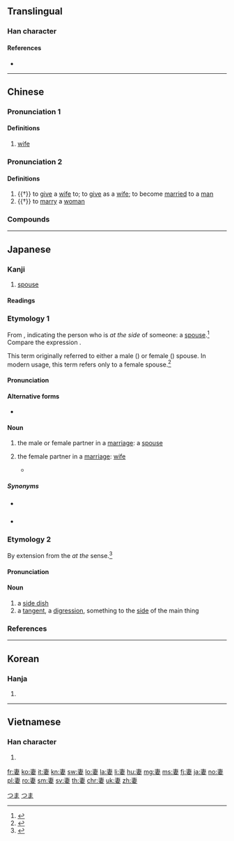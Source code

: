 ==Translingual==

===Han character===
{{Han char|rn=38|rad=女|as=05|sn=8|four=50404|canj=JLV|ids=⿱⿻一肀女}}

====References====
* {{Han ref|kx=0257.300|dkj=06140|dj=0522.250|hdz=21036.020|uh=59BB|ud=22971|bh=A964|bd=43364}}

----

==Chinese==
{{zh-forms}}

===Pronunciation 1===
{{zh-pron
|m=qī
|c=cai1
|h=pfs=chhî
|mn=chhe
|mc=1
|oc=1,1
|ma=
|cat=n
}}

====Definitions====
{{zh-hanzi}}

# [[wife]]

===Pronunciation 2===
{{zh-pron
|m=qì
|c=cai3
|mc=2
|oc=2,2
|ma=
|cat=v
}}

====Definitions====
{{zh-hanzi}}

# {{†}} to [[give]] a [[wife]] to; to [[give]] as a [[wife]]; to become [[married]] to a [[man]]
# {{†}} to [[marry]] a [[woman]]

===Compounds===
{{zh-der|三妻四妾|下堂妻|下妻|令妻|休妻|借妻|偎妻靠婦|停妻再娶|傍妻|兄弟共妻|兒女夫妻|兩婦三妻|出妻|初妻|前妻|大婦小妻|夫妻|夫妻兩口|夫妻反目|夫妻店|夫妻相|夫妻關係|夫榮妻貴|夫榮妻顯|夫貴妻榮|妻以夫貴|妻兒|妻兒老小|妻女|妻妾|妻姊妹婚|妻子|妻孥|妻室|妻小|妻梅子鶴|妻管嚴|妻舅|妻親|妻離子散|妻黨|娶妻|娶妻生子|嫡妻|嬌妻|嬌妻美妾|孀妻|寡妻|封妻廕子|小妻|山妻|後妻|徙宅忘妻|忌妻|患難夫妻|愛妻|拋妻別子|指腳夫妻|挑妻窩夫|旁妻|未婚妻|杞梁妻|柴米夫妻|梅妻鶴子|次妻|正妻|殺妻求將|活人妻|焦仲卿妻|蒸藜出妻|玄妻|秋胡戲妻|空中夫妻|糟糠之妻|糟糠妻|結髮夫妻|繼妻|老夫妻|老夫老妻|腳頭妻|腹婚妻|花燭夫妻|荊妻|萊妻|蔭子封妻|買妻恥樵|賢妻|賢妻良母|賣妻鬻子|質妻鬻子|逃妻|雇妻鬻子|露水夫妻|頭妻|首妻|髮妻}}

----

==Japanese==

===Kanji===
{{ja-kanji|grade=5|rs=女05}}

# [[spouse]]

====Readings====
{{ja-readings
|goon=[[さい]] (sai)
|kanon=[[せい]] (sei)
|kun=[[つま]] (tsuma), [[めあわせる]] ([[妻せる]], [[妻合わせる]], meawaseru)
}}

===Etymology 1===
{{ja-kanjitab|yomi=k|つま}}
From {{m|ja|端|tr=tsuma||side, edge}}, indicating the person who is ''at the side'' of someone: a [[spouse]].<ref name="KDJ">{{R:Kokugo Dai Jiten}}</ref>  Compare the {{etyl|en|-}} expression {{m|en|better half}}.

This term originally referred to either a male ({{m|en|husband}}) or female ({{m|en|wife}}) spouse.  In modern usage, this term refers only to a female spouse.<ref name="KDJ">{{R:Kokugo Dai Jiten}}</ref>

====Pronunciation====
{{ja-pron|yomi=k|つま|acc=1|acc_ref=DJR}}

====Alternative forms====
* {{ja-l|夫}} {{qualifier|archaic}}

====Noun====
{{ja-noun|つま}}

# {{lb|ja|sort=つま|archaic}} the male or female partner in a [[marriage]]: a [[spouse]]
# {{lb|ja|sort=つま|humble|only refers to one's own}} the female partner in a [[marriage]]: [[wife]]
#* {{quote-book
|language=Japanese
|location=Tokyo
|publisher=Kodansha
|author={{w|Osamu Tezuka}}
|title={{w|ブラック・ジャック|{{lang|ja|ブラック・ジャック}}|lang=ja}}
|trans-title={{w|Black Jack (manga)|Black Jack}}
|date=February 15 1999
|origdate=June 20 1983
|isbn=4-06-108768-1
|volume=18
|page=176
|edition=8th
|chapter={{lang|ja|未知への挑戦}}
|trans-chapter=A Challenge of the Third Kind
|passage={{ja-usex|先%生………………'''私の妻'''は美しいでしょう？|^せん%せい……………… '''^わたし の つま''' は うつくし.い でしょう？|Doctor……………… Do you think '''my wife''' is beautiful?}}<br>{{ja-usex|ああ！すばらしい美%人ですよ！|^ああ！ ^すばらし.い び%じん です よ！|Sure! She's a gorgeous lady!}}<br>{{ja-usex|でしょう？なにしろ昨%年のミス・イウレガだったのですから|^でしょう？ ^なにしろ さく%ねん の ^ミス・^イウレガ だった の です から|I know, right? She was last year's Miss Iurega after all}}}}
=====Synonyms=====
* {{sense|one’s own wife}} {{m|ja|家内|tr=kanai}}
* {{sense|spouse in general}} {{m|ja|配偶者|tr=haigūsha}}

===Etymology 2===
{{ja-kanjitab|yomi=k|つま}}
By extension from the ''at the'' {{m|en|side}} sense.<ref name="KDJ">{{R:Kokugo Dai Jiten}}</ref>

====Pronunciation====
{{ja-pron|yomi=k|つま|acc=2|acc_ref=DJR}}

====Noun====
{{ja-noun|つま}}

# a [[side dish]]
# a [[tangent]], a [[digression]], something to the [[side]] of the main thing

===References===
<references/>

[[Category:1000 Japanese basic words|つま]]
[[Category:ja:Family|つま]]

----

==Korean==

===Hanja===
{{ko-hanja|hangeul=처|rv=cheo|mr=ch'ŏ}}

# {{defn|lang=ko|sort=女05}}

----

==Vietnamese==

===Han character===
{{vi-hantu|[[thê]], [[thế]]|rs=女05}}

# {{defn|lang=vi|sort=女05}}

[[fr:妻]]
[[ko:妻]]
[[it:妻]]
[[kn:妻]]
[[sw:妻]]
[[lo:妻]]
[[la:妻]]
[[li:妻]]
[[hu:妻]]
[[mg:妻]]
[[ms:妻]]
[[fj:妻]]
[[ja:妻]]
[[no:妻]]
[[pl:妻]]
[[ro:妻]]
[[sm:妻]]
[[sv:妻]]
[[th:妻]]
[[chr:妻]]
[[uk:妻]]
[[zh:妻]]